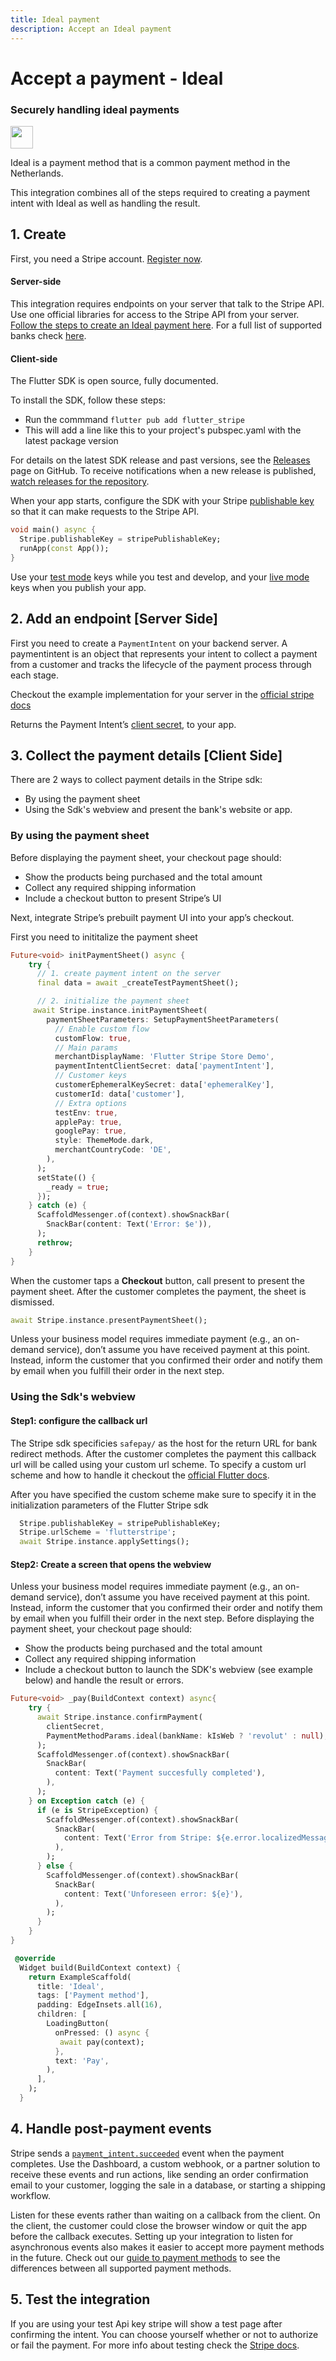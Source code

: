 ```yaml
---
title: Ideal payment
description: Accept an Ideal payment
---
```


# Accept a payment - Ideal

### Securely handling ideal payments

<img src="https://b.stripecdn.com/docs-statics-srv/assets/bd5ffc39f955d37bb53ef7d854ae4474.png" height="36" />

Ideal is a payment method that is a common payment method in the Netherlands.

This integration combines all of the steps required to creating a payment intent with Ideal as well as handling the result.


## 1. Create 

First, you need a Stripe account. [Register now](https://dashboard.stripe.com/register).

#### Server-side

This integration requires endpoints on your server that talk to the Stripe API. Use one official libraries for access to the Stripe API from your server. [Follow the steps to create an Ideal payment here](https://stripe.com/docs/payments/ideal/accept-a-payment?platform=react-native#react-native-setup-server-side). For a full list of supported banks check [here](https://stripe.com/docs/payments/ideal/accept-a-payment?platform=ios#bank-reference).

#### Client-side

The Flutter SDK is open source, fully documented.

To install the SDK, follow these steps:
 - Run the commmand `flutter pub add flutter_stripe`
 - This will add a line like this to your project's pubspec.yaml with the latest package version


For details on the latest SDK release and past versions, see the [Releases](https://github.com/flutter-stripe/flutter_stripe/releases) page on GitHub. To receive notifications when a new release is published, [watch releases for the repository](https://docs.github.com/en/github/managing-subscriptions-and-notifications-on-github/managing-subscriptions-for-activity-on-github/viewing-your-subscriptions#watching-releases-for-a-repository).


When your app starts, configure the SDK with your Stripe [publishable key](https://dashboard.stripe.com/) so that it can make requests to the Stripe API. 

```dart
void main() async {
  Stripe.publishableKey = stripePublishableKey;
  runApp(const App());
}
```

Use your [test mode](https://stripe.com/docs/keys#obtain-api-keys) keys while you test and develop, and your [live mode](https://stripe.com/docs/keys#test-live-modes) keys when you publish your app.

## 2. Add an endpoint [Server Side]

First you need to create a `PaymentIntent` on your backend server. A paymentintent is an object that represents your intent to collect a payment from a customer and tracks the lifecycle of the payment process through each stage. 

Checkout the example implementation for your server in the [official stripe docs](https://stripe.com/docs/payments/ideal/accept-a-payment?platform=react-native#react-native-create-payment-intent)

Returns the Payment Intent’s [client secret](https://stripe.com/docs/api/payment_intents/object#payment_intent_object-client_secret), to your app.

## 3. Collect the payment details [Client Side]

There are 2 ways to collect payment details in the Stripe sdk:
 - By using the payment sheet
 - Using the Sdk's webview and present the bank's website or app.

 ### By using the payment sheet
 Before displaying the payment sheet, your checkout page should:

- Show the products being purchased and the total amount
- Collect any required shipping information
- Include a checkout button to present Stripe’s UI

Next, integrate Stripe’s prebuilt payment UI into your app’s checkout.

First you need to inititalize the payment sheet

```dart
Future<void> initPaymentSheet() async {
    try {
      // 1. create payment intent on the server
      final data = await _createTestPaymentSheet();

      // 2. initialize the payment sheet
     await Stripe.instance.initPaymentSheet(
        paymentSheetParameters: SetupPaymentSheetParameters(
          // Enable custom flow
          customFlow: true,
          // Main params
          merchantDisplayName: 'Flutter Stripe Store Demo',
          paymentIntentClientSecret: data['paymentIntent'],
          // Customer keys
          customerEphemeralKeySecret: data['ephemeralKey'],
          customerId: data['customer'],
          // Extra options
          testEnv: true,
          applePay: true,
          googlePay: true,
          style: ThemeMode.dark,
          merchantCountryCode: 'DE',
        ),
      );
      setState(() {
        _ready = true;
      });
    } catch (e) {
      ScaffoldMessenger.of(context).showSnackBar(
        SnackBar(content: Text('Error: $e')),
      );
      rethrow;
    }
}
```

When the customer taps a **Checkout** button, call present to present the payment sheet. After the customer completes the payment, the sheet is dismissed.
```dart
await Stripe.instance.presentPaymentSheet();
```

Unless your business model requires immediate payment (e.g., an on-demand service), don’t assume you have received payment at this point. Instead, inform the customer that you confirmed their order and notify them by email when you fulfill their order in the next step.

### Using the Sdk's webview

#### Step1: configure the callback url

The Stripe sdk specificies `safepay/` as the host for the return URL for bank redirect methods. After the customer completes the payment this callback url will be called using your custom url scheme. 
To specify a custom url scheme and how to handle it checkout the [official Flutter docs](https://docs.flutter.dev/development/ui/navigation/deep-linking).

After you have specified the custom scheme make sure to specify it in the initialization parameters of the Flutter Stripe sdk

```dart
  Stripe.publishableKey = stripePublishableKey;
  Stripe.urlScheme = 'flutterstripe';
  await Stripe.instance.applySettings();
```

#### Step2: Create a screen that opens the webview

Unless your business model requires immediate payment (e.g., an on-demand service), don’t assume you have received payment at this point. Instead, inform the customer that you confirmed their order and notify them by email when you fulfill their order in the next step.
Before displaying the payment sheet, your checkout page should:

- Show the products being purchased and the total amount
- Collect any required shipping information
- Include a checkout button to launch the SDK's webview (see example below) and handle the result or errors.

``` dart
Future<void> _pay(BuildContext context) async{
    try {
      await Stripe.instance.confirmPayment(
        clientSecret,
        PaymentMethodParams.ideal(bankName: kIsWeb ? 'revolut' : null),
      );
      ScaffoldMessenger.of(context).showSnackBar(
        SnackBar(
          content: Text('Payment succesfully completed'),
        ),
      );
    } on Exception catch (e) {
      if (e is StripeException) {
        ScaffoldMessenger.of(context).showSnackBar(
          SnackBar(
            content: Text('Error from Stripe: ${e.error.localizedMessage}'),
          ),
        );
      } else {
        ScaffoldMessenger.of(context).showSnackBar(
          SnackBar(
            content: Text('Unforeseen error: ${e}'),
          ),
        );
      }
    }
}

 @override
  Widget build(BuildContext context) {
    return ExampleScaffold(
      title: 'Ideal',
      tags: ['Payment method'],
      padding: EdgeInsets.all(16),
      children: [
        LoadingButton(
          onPressed: () async {
           await pay(context);
          },
          text: 'Pay',
        ),
      ],
    );
  }
```

## 4.  Handle post-payment events

Stripe sends a [`payment_intent.succeeded`](https://stripe.com/docs/api/events/types#event_types-payment_intent.succeeded) event when the payment completes. Use the Dashboard, a custom webhook, or a partner solution to receive these events and run actions, like sending an order confirmation email to your customer, logging the sale in a database, or starting a shipping workflow.

Listen for these events rather than waiting on a callback from the client. On the client, the customer could close the browser window or quit the app before the callback executes. Setting up your integration to listen for asynchronous events also makes it easier to accept more payment methods in the future. Check out our [guide to payment methods](https://stripe.com/payments/payment-methods-guide) to see the differences between all supported payment methods.

## 5. Test the integration

If you are using your test Api key stripe will show a test page after confirming the intent. You can choose yourself whether or not to authorize or fail the payment. For more info about testing check the [Stripe docs](https://stripe.com/docs/payments/ideal/accept-a-payment?platform=ios#test-your-integration).

